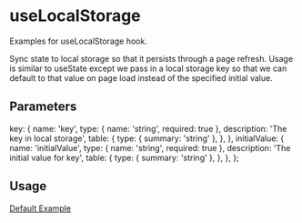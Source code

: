 
# useLocalStorage

<Subtitle>Examples for useLocalStorage hook.</Subtitle>

Sync state to local storage so that it persists through a page refresh. Usage
is similar to useState except we pass in a local storage key so that we can
default to that value on page load instead of the specified initial value.

## Parameters

  key: {
    name: 'key',
    type: { name: 'string', required: true },
    description: 'The key in local storage',
    table: {
      type: { summary: 'string' },
    },
  },
  initialValue: {
    name: 'initialValue',
    type: { name: 'string', required: true },
    description: 'The initial value for key',
    table: {
      type: { summary: 'string' },
    },
  },
};

<ArgsTable rows={argTypes} />

## Usage

[Default Example](/?path=/story/docs-hooks-uselocalstorage--default)
